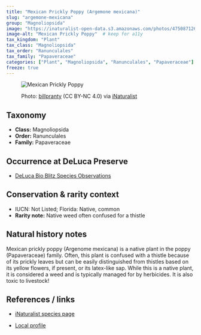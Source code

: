 ---
title: "Mexican Prickly Poppy (Argemone mexicana)"
slug: "argemone-mexicana"
group: "Magnoliopsida"
image: "https://inaturalist-open-data.s3.amazonaws.com/photos/475087126/medium.jpg"        # keep for thumbnails
image-alt: "Mexican Prickly Poppy"  # keep for a11y
tax_kingdom: "Plant"
tax_class: "Magnoliopsida"
tax_order: "Ranunculales"
tax_family: "Papaveraceae"
categories: ["Plant", "Magnoliopsida", "Ranunculales", "Papaveraceae"]   # these drive the chips + filtering
freeze: true
---

<figure class="species-figure">

<img src="https://inaturalist-open-data.s3.amazonaws.com/photos/475087126/medium.jpg" alt="Mexican Prickly Poppy" class="species-photo"/>

<figcaption class="photo-credit">

Photo: <a href="https://www.inaturalist.org/people/billpranty">billpranty</a> (CC BY-NC 4.0) via <a href="https://www.inaturalist.org/observations/264590294">iNaturalist</a>

</figcaption>

</figure>

## Taxonomy

-   **Class:** Magnoliopsida
-   **Order:** Ranunculales
-   **Family:** Papaveraceae

## Occurrence at DeLuca Preserve

-   [DeLuca Bio Blitz Species Observations](https://www.inaturalist.org/observations?project_id=191727&subview=table&taxon_id=128533)

## Conservation & rarity context

-   IUCN: Not Listed; Florida: Native, common
-   **Rarity note:** Native weed often confused for a thistle

## Natural history notes

Mexican prickly poppy (Argenome mexicana) is a native plant in the poppy (Papaveraceae) family. Often, this plant is confused with a thistle because of its prickly leaves but can be easily distinguished from thistles based on its yellow flowers, if present, or its latex-like sap. While this is a native plant, it is considered a weed and is typically managed for by herbicides. It is also toxic to livestock! 

## References / links

-   [iNaturalist species page](https://www.inaturalist.org/taxa/128533-Argemone-mexicana)

-   [Local profile](https://edis.ifas.ufl.edu/publication/AG311)
